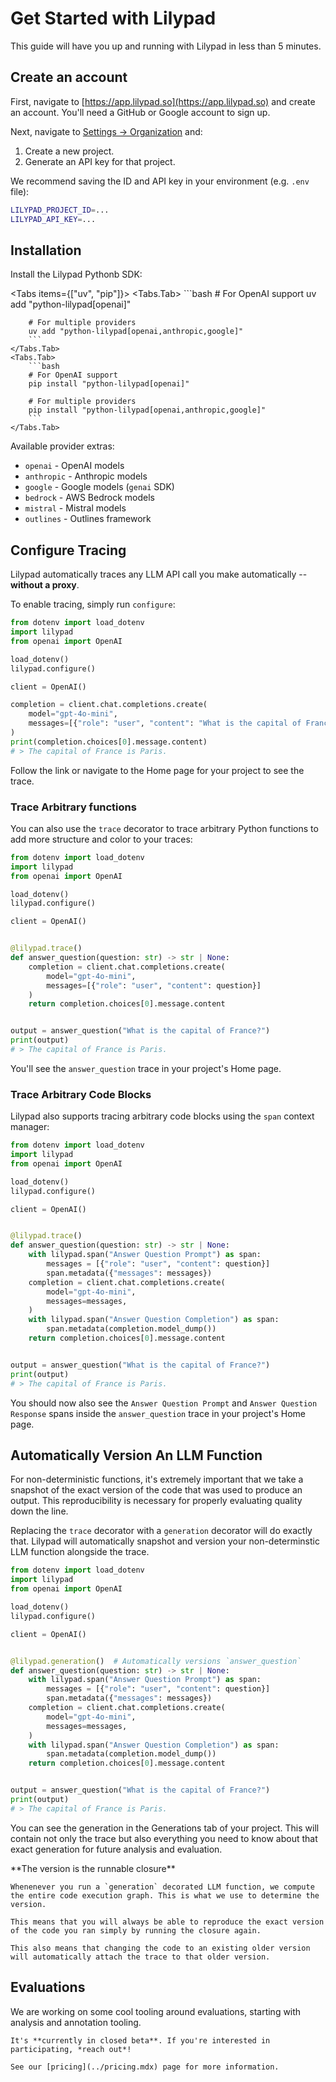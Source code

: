 
# Get Started with Lilypad

This guide will have you up and running with Lilypad in less than 5 minutes.

## Create an account

First, navigate to [https://app.lilypad.so](https://app.lilypad.so) and create an account. You'll need a GitHub or Google account to sign up.

Next, navigate to [Settings -> Organization](https://app.lilypad.so/settings/org) and:

1. Create a new project.
2. Generate an API key for that project.

We recommend saving the ID and API key in your environment (e.g. `.env` file):

```bash
LILYPAD_PROJECT_ID=...
LILYPAD_API_KEY=...
```

## Installation

Install the Lilypad Pythonb SDK:

<Tabs items={["uv", "pip"]}>
    <Tabs.Tab>
        ```bash
        # For OpenAI support
        uv add "python-lilypad[openai]"

        # For multiple providers
        uv add "python-lilypad[openai,anthropic,google]"
        ```
    </Tabs.Tab>
    <Tabs.Tab>
        ```bash
        # For OpenAI support
        pip install "python-lilypad[openai]"

        # For multiple providers
        pip install "python-lilypad[openai,anthropic,google]"
        ```
    </Tabs.Tab>
</Tabs>

Available provider extras:
- `openai` - OpenAI models
- `anthropic` - Anthropic models
- `google` - Google models (`genai` SDK)
- `bedrock` - AWS Bedrock models
- `mistral` - Mistral models
- `outlines` - Outlines framework

## Configure Tracing

Lilypad automatically traces any LLM API call you make automatically -- **without a proxy**.

To enable tracing, simply run `configure`:

```python {2, 6}
from dotenv import load_dotenv
import lilypad
from openai import OpenAI

load_dotenv()
lilypad.configure()

client = OpenAI()

completion = client.chat.completions.create(
    model="gpt-4o-mini",
    messages=[{"role": "user", "content": "What is the capital of France?"}]
)
print(completion.choices[0].message.content)
# > The capital of France is Paris.
```

Follow the link or navigate to the Home page for your project to see the trace.

### Trace Arbitrary functions

You can also use the `trace` decorator to trace arbitrary Python functions to add more structure and color to your traces:

```python {11}
from dotenv import load_dotenv
import lilypad
from openai import OpenAI

load_dotenv()
lilypad.configure()

client = OpenAI()


@lilypad.trace()
def answer_question(question: str) -> str | None:
    completion = client.chat.completions.create(
        model="gpt-4o-mini",
        messages=[{"role": "user", "content": question}]
    )
    return completion.choices[0].message.content


output = answer_question("What is the capital of France?")
print(output)
# > The capital of France is Paris.
```

You'll see the `answer_question` trace in your project's Home page.

### Trace Arbitrary Code Blocks

Lilypad also supports tracing arbitrary code blocks using the `span` context manager:

```python {13-15,20-21}
from dotenv import load_dotenv
import lilypad
from openai import OpenAI

load_dotenv()
lilypad.configure()

client = OpenAI()


@lilypad.trace()
def answer_question(question: str) -> str | None:
    with lilypad.span("Answer Question Prompt") as span:
        messages = [{"role": "user", "content": question}]
        span.metadata({"messages": messages})
    completion = client.chat.completions.create(
        model="gpt-4o-mini",
        messages=messages,
    )
    with lilypad.span("Answer Question Completion") as span:
        span.metadata(completion.model_dump())
    return completion.choices[0].message.content


output = answer_question("What is the capital of France?")
print(output)
# > The capital of France is Paris.
```

You should now also see the `Answer Question Prompt` and `Answer Question Response` spans inside the `answer_question` trace in your project's Home page.

## Automatically Version An LLM Function

For non-deterministic functions, it's extremely important that we take a snapshot of the exact version of the code that was used to produce an output. This reproducibility is necessary for properly evaluating quality down the line.

Replacing the `trace` decorator with a `generation` decorator will do exactly that. Lilypad will automatically snapshot and version your non-determinstic LLM function alongside the trace.

```python {11}
from dotenv import load_dotenv
import lilypad
from openai import OpenAI

load_dotenv()
lilypad.configure()

client = OpenAI()


@lilypad.generation()  # Automatically versions `answer_question`
def answer_question(question: str) -> str | None:
    with lilypad.span("Answer Question Prompt") as span:
        messages = [{"role": "user", "content": question}]
        span.metadata({"messages": messages})
    completion = client.chat.completions.create(
        model="gpt-4o-mini",
        messages=messages,
    )
    with lilypad.span("Answer Question Completion") as span:
        span.metadata(completion.model_dump())
    return completion.choices[0].message.content


output = answer_question("What is the capital of France?")
print(output)
# > The capital of France is Paris.
```

You can see the generation in the Generations tab of your project. This will contain not only the trace but also everything you need to know about that exact generation for future analysis and evaluation.

<Callout type="default">
    **The version is the runnable closure**
    
    Whenenever you run a `generation` decorated LLM function, we compute the entire code execution graph. This is what we use to determine the version.

    This means that you will always be able to reproduce the exact version of the code you ran simply by running the closure again.

    This also means that changing the code to an existing older version will automatically attach the trace to that older version.
</Callout>

## Evaluations

<Callout type="info">
    We are working on some cool tooling around evaluations, starting with analysis and annotation tooling.

    It's **currently in closed beta**. If you're interested in participating, *reach out*!

    See our [pricing](../pricing.mdx) page for more information.
</Callout>
